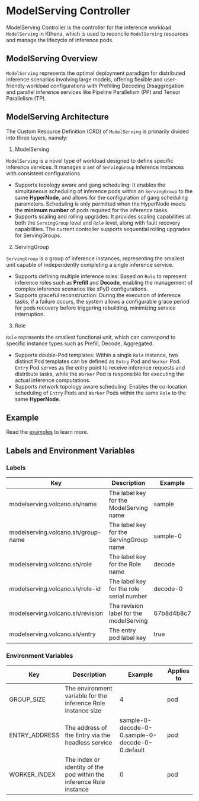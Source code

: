 
# ModelServing Controller

ModelServing Controller is the controller for the inference workload `ModelServing` in Kthena, which is used to reconcile `ModelServing` resources and manage the lifecycle of inference pods.

## ModelServing Overview

`ModelServing` represents the optimal deployment paradigm for distributed inference scenarios involving large models, offering flexible and user-friendly workload configurations with
Prefilling Decoding Disaggregation and parallel inference services like Pipeline Parallelism (PP) and Tensor Parallelism (TP).

## ModelServing Architecture

<LightboxImage src="/img/model-serving.svg" alt="modelServing.svg"/>

The Custom Resource Definition (CRD) of `ModelServing` is primarily divided into three layers, namely:

1. ModelServing

`ModelServing` is a novel type of workload designed to define specific inference services. It manages a set of `ServingGroup` inference instances with consistent configurations

- Supports topology aware and gang scheduling: It enables the simultaneous scheduling of inference pods within an `ServingGroup` to the same **HyperNode**, and allows for the configuration of gang scheduling parameters.
  Scheduling is only permitted when the HyperNode meets the **minimum number** of pods required for the inference tasks.
- Supports scaling and rolling upgrades: It provides scaling capabilities at both the `ServingGroup` level and `Role` level, along with fault recovery capabilities. The current controller supports sequential rolling upgrades for ServingGroups.

2. ServingGroup

`ServingGroup` is a group of inference instances, representing the smallest unit capable of independently completing a single inference service.

- Supports defining multiple inference roles: Based on `Role` to represent inference roles such as **Prefill** and **Decode**, enabling the management of complex inference scenarios like xPyD configurations.
- Supports graceful reconstruction: During the execution of inference tasks, if a failure occurs, the system allows a configurable grace period for pods recovery before triggering rebuilding, minimizing service interruption.

3. Role

`Role` represents the smallest functional unit, which can correspond to specific instance types such as Prefill, Decode, Aggregated.

- Supports double-Pod templates: Within a single `Role` instance, two distinct Pod templates can be defined as `Entry` Pod and `Worker` Pod. 
`Entry` Pod serves as the entry point to receive inference requests and distribute tasks, while the `Worker` Pod is responsible for executing the actual inference computations.
- Supports network topology aware scheduling: Enables the co-location scheduling of `Entry` Pods and `Worker` Pods within the same `Role` to the same **HyperNode**.

## Example

Read the [examples](https://github.com/volcano-sh/kthena/blob/main/examples/model-infer/sample.yaml) to learn more.

## Labels and Environment Variables

### Labels

| Key                                  | Description                              | Example    | Applies to  |
|--------------------------------------|------------------------------------------|------------|-------------|
| modelserving.volcano.sh/name       | The label key for the ModelServing name    | sample     | pod         |
| modelserving.volcano.sh/group-name | The label key for the ServingGroup name    | sample-0   | pod,service |
| modelserving.volcano.sh/role       | The label key for the Role name          | decode     | pod,service |
| modelserving.volcano.sh/role-id    | The label key for the role serial number | decode-0   | pod,service |
| modelserving.volcano.sh/revision   | The revision label for the modelServing   | 67b8d4b8c7 | pod         |
| modelserving.volcano.sh/entry      | The entry pod label key                  | true       | pod         |


### Environment Variables

| Key           | Description                                                         | Example                                         | Applies to |
|---------------|---------------------------------------------------------------------|-------------------------------------------------|------------|
| GROUP_SIZE    | The environment variable for the inference Role instance size       | 4                                               | pod        |
| ENTRY_ADDRESS | The address of the Entry via the headless service                   | sample-0-decode-0-0.sample-0-decode-0-0.default | pod        |
| WORKER_INDEX  | The index or identity of the pod within the inference Role instance | 0                                               | pod        |
